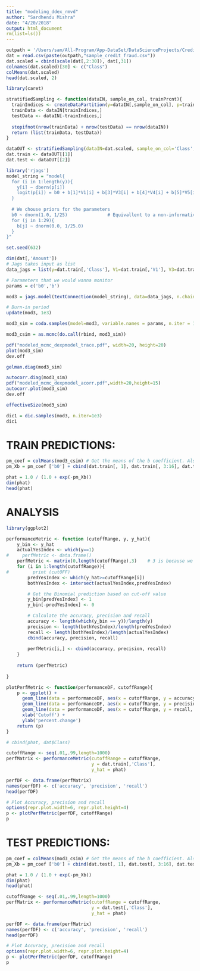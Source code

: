 ```yaml
---
title: "modeling_ddex_rmvd"
author: "Sardhendu Mishra"
date: "4/20/2018"
output: html_document
rm(list=ls())
---
```

```r
outpath = '/Users/sam/All-Program/App-DataSet/DataScienceProjects/CreditCardFraud/'
dat = read.csv(paste(outpath,"sample_credit_fraud.csv"))
dat.scaled = cbind(scale(dat[,2:30]), dat[,31])
colnames(dat.scaled)[30] <- c("Class")
colMeans(dat.scaled)
head(dat.scaled, 2)
```


```r
library(caret)

stratifiedSampling <- function(dataIN, sample_on_col, trainPrcnt){
  trainIndices <- createDataPartition(y=dataIN[,sample_on_col], p=trainPrcnt, list=FALSE)
  trainData <- dataIN[trainIndices,]
  testData <- dataIN[-trainIndices,]
  
  stopifnot(nrow(trainData) + nrow(testData) == nrow(dataIN))
  return (list(trainData, testData))
}

dataOUT <- stratifiedSampling(dataIN=dat.scaled, sample_on_col='Class', trainPrcnt = 0.9)
dat.train <- dataOUT[[1]]
dat.test <- dataOUT[[2]]
```



```r
library('rjags')
model_string = "model{
  for (i in 1:length(y)){
    y[i] ~ dbern(p[i])
    logit(p[i]) = b0 + b[1]*V1[i] + b[3]*V3[i] + b[4]*V4[i] + b[5]*V5[i] + b[6]*V6[i] + b[7]*V7[i] + b[8]*V8[i] + b[9]*V9[i] + b[10]*V10[i] + b[11]*V11[i] + b[12]*V12[i] + b[13]*V13[i] + b[14]*V14[i] + b[15]*V15[i] + b[16]*V16[i] + b[18]*V18[i] + b[19]*V19[i] + b[20]*V20[i] + b[21]*V21[i] + b[22]*V22[i] + b[23]*V23[i] + b[24]*V24[i] + b[25]*V25[i] + b[26]*V26[i] + b[27]*V27[i] + b[28]*V28[i] + b[29]*amount[i]
  }
  
  # We chouse priors for the parameters
  b0 ~ dnorm(1.0, 1/25)               # Equivallent to a non-informative prior
  for (j in 1:29){  
    b[j] ~ dnorm(0.0, 1/25.0) 
  }
}"
```

```r
set.seed(632)

dim(dat[,'Amount'])
# Jags takes input as list
data_jags = list(y=dat.train[,'Class'], V1=dat.train[,'V1'], V3=dat.train[,'V3'], V4=dat.train[,'V4'], V5=dat.train[,'V5'], V6=dat.train[,'V6'], V7=dat.train[,'V7'], V8=dat.train[,'V8'], V9=dat.train[,'V9'], V10=dat.train[,'V10'], V11=dat.train[,'V11'], V12=dat.train[,'V12'], V13=dat.train[,'V13'], V14=dat.train[,'V14'], V15=dat.train[,'V15'], V16=dat.train[,'V16'], V18=dat.train[,'V18'], V19=dat.train[,'V19'], V20=dat.train[,'V20'], V21=dat.train[,'V21'], V22=dat.train[,'V22'], V23=dat.train[,'V23'], V24=dat.train[,'V24'], V25=dat.train[,'V25'], V26=dat.train[,'V26'],V27=dat.train[,'V27'], V28=dat.train[,'V28'], amount=dat.train[,'Amount'])

# Parameters that we would wanna monitor
params = c('b0','b')

mod3 = jags.model(textConnection(model_string), data=data_jags, n.chains = 3)

# Burn-in period
update(mod3, 1e3)

mod3_sim = coda.samples(model=mod3, variable.names = params, n.iter = 10e3)

mod3_csim = as.mcmc(do.call(rbind, mod3_sim))
```

```r
pdf("modeled_mcmc_dexpmodel_trace.pdf", width=20, height=20)
plot(mod3_sim)
dev.off
```

```r
gelman.diag(mod3_sim)
```
```r
autocorr.diag(mod3_sim)
pdf("modeled_mcmc_dexpmodel_acorr.pdf",width=20,height=15)
autocorr.plot(mod3_sim)
dev.off
```
```r
effectiveSize(mod3_sim)
```

```r
dic1 = dic.samples(mod3, n.iter=1e3)
dic1
```

# TRAIN PREDICTIONS:
```r
pm_coef = colMeans(mod3_csim) # Get the means of the b coefficient. Also equivallent to getting the learned parameters
pm_Xb = pm_coef ['b0'] + cbind(dat.train[, 1], dat.train[, 3:16], dat.train[, 18:29]) %*% array(c(pm_coef[1], pm_coef[3:16], pm_coef[18:29]))

phat = 1.0 / (1.0 + exp(-pm_Xb))
dim(phat)
head(phat)
```

# ANALYSIS
```r
library(ggplot2)

performanceMetric <- function (cutoffRange, y, y_hat){
    y_bin <- y_hat
    actualYesIndex <- which(y==1)
#     perfMetric <- data.frame()
    perfMetric <- matrix(0,length(cutoffRange),3)    # 3 is because we calculate accuracy, recall and precision
    for (i in 1:length(cutoffRange)){
#         print (cutOFF)
        predYesIndex <- which(y_hat>=cutoffRange[i])
        bothYesIndex <- intersect(actualYesIndex,predYesIndex)

        # Get the Binomial prediction based on cut-off value
        y_bin[predYesIndex] <- 1
        y_bin[-predYesIndex] <- 0

        # Calculate the accuracy, precision and recall
        accuracy <- length(which(y_bin == y))/length(y)
        precision <- length(bothYesIndex)/length(predYesIndex)
        recall <- length(bothYesIndex)/length(actualYesIndex)
        cbind(accuracy, precision, recall)
        
        perfMetric[i,] <- cbind(accuracy, precision, recall)
    }
    
    return (perfMetric)
 
}

plotPerfMetric <- function(performanceDF, cutoffRange){
    p <- ggplot() + 
      geom_line(data = performanceDF, aes(x = cutoffRange, y = accuracy, color = "accuracy")) +
      geom_line(data = performanceDF, aes(x = cutoffRange, y = precision, color = "precision")) +
      geom_line(data = performanceDF, aes(x = cutoffRange, y = recall, color = "recall")) +
      xlab('Cutoff') +
      ylab('percent.change')
    return (p)
}

# cbind(phat, dat$Class)

cutoffRange <- seq(.01,.99,length=1000)
perfMatrix <- performanceMetric(cutoffRange = cutoffRange, 
                                y = dat.train[,'Class'], 
                                y_hat = phat)

perfDF <- data.frame(perfMatrix)
names(perfDF) <- c('accuracy', 'precision', 'recall')
head(perfDF)

# Plot Accuracy, precision and recall
options(repr.plot.width=6, repr.plot.height=4)
p <- plotPerfMetric(perfDF, cutoffRange)
p
```



# TEST PREDICTIONS:
```r
pm_coef = colMeans(mod3_csim) # Get the means of the b coefficient. Also equivallent to getting the learned parameters
pm_Xb = pm_coef ['b0'] + cbind(dat.test[, 1], dat.test[, 3:16], dat.test[, 18:29]) %*% array(c(pm_coef[1], pm_coef[3:16], pm_coef[18:29]))

phat = 1.0 / (1.0 + exp(-pm_Xb))
dim(phat)
head(phat)
```
```r
cutoffRange <- seq(.01,.99,length=1000)
perfMatrix <- performanceMetric(cutoffRange = cutoffRange, 
                                y = dat.test[,'Class'], 
                                y_hat = phat)

perfDF <- data.frame(perfMatrix)
names(perfDF) <- c('accuracy', 'precision', 'recall')
head(perfDF)

# Plot Accuracy, precision and recall
options(repr.plot.width=6, repr.plot.height=4)
p <- plotPerfMetric(perfDF, cutoffRange)
p
```

